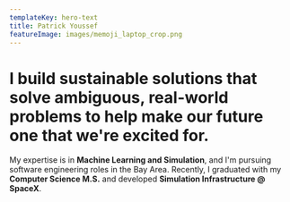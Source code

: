 ```yaml
---
templateKey: hero-text
title: Patrick Youssef
featureImage: images/memoji_laptop_crop.png
---
```


# I build sustainable solutions that solve ambiguous, real-world problems to help make our future one that we're excited for.

My expertise is in **Machine Learning and Simulation**, and I'm pursuing software engineering roles in the Bay Area. Recently, I graduated with my **Computer Science M.S.** and developed **Simulation Infrastructure @ SpaceX**.